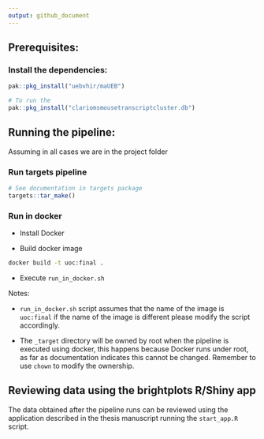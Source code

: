 ```yaml
---
output: github_document
---
```


## Prerequisites:

### Install the dependencies:

```r
pak::pkg_install("uebvhir/maUEB")

# To run the
pak::pkg_install("clariomsmousetranscriptcluster.db")
```

## Running the pipeline:

Assuming in all cases we are in the project folder

### Run targets pipeline

```r
# See documentation in targets package
targets::tar_make()
```

### Run in docker

  - Install Docker

  - Build docker image

```bash
docker build -t uoc:final .
```

  - Execute `run_in_docker.sh`

Notes:

  - `run_in_docker.sh` script assumes that the name of the image is `uoc:final` if the name of the image is different please modify the script accordingly.
  
  - The `_target` directory will be owned by root when the pipeline is executed using docker, this happens because Docker runs under root, as far as documentation indicates this cannot be changed.
   Remember to use `chown` to modify the ownership.

## Reviewing data using the brightplots R/Shiny app

The data obtained after the pipeline runs can be reviewed using the application described in the
thesis manuscript running the `start_app.R` script.
